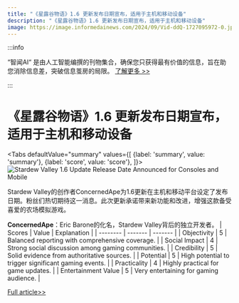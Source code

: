 ```yaml
---
title: "《星露谷物语》1.6 更新发布日期宣布，适用于主机和移动设备"
description: "《星露谷物语》1.6 更新发布日期宣布，适用于主机和移动设备"
image: https://image.informedainews.com/2024/09/Vid-ddQ-1727095972-0.jpg
---
```



:::info

“智闻AI“ 是由人工智能编撰的刊物集合，确保您只获得最有价值的信息，旨在助您消除信息差，突破信息茧房的局限。  [了解更多 >>](/)

:::

# 《星露谷物语》1.6 更新发布日期宣布，适用于主机和移动设备


<Tabs
	defaultValue="summary"
	values={[
	{label: 'summary', value: 'summary'},
	{label: 'score', value: 'score'},
]}>
<TabItem value="summary">
<img
  src="https://image.informedainews.com/2024/09/Vid-ddQ-1727095972-0.jpg"
  alt="Stardew Valley 1.6 Update Release Date Announced for Consoles and Mobile"
/>



Stardew Valley的创作者ConcernedApe为1.6更新在主机和移动平台设定了发布日期。粉丝们热切期待这一消息。此次更新承诺带来新功能和改进，增强这款备受喜爱的农场模拟游戏。

**ConcernedApe**：Eric Barone的化名，Stardew Valley背后的独立开发者。
</TabItem>
<TabItem value="score">
	| Scores     | Value   | Explanation |
	| -------- | ------- | ------- |
	| Objectivity  | 5    | Balanced reporting with comprehensive coverage.    |
	| Social Impact | 4     | Strong social discussion among gaming communities.    |
	| Credibility    | 5    | Solid evidence from authoritative sources.    |
	| Potential    | 5    | High potential to trigger significant gaming events.    |
	| Practicality    | 4    | Highly practical for game updates.    |
	| Entertainment Value    | 5    | Very entertaining for gaming audience.    |
</TabItem>
</Tabs>

[Full article>>](https://www.ign.com/articles/stardew-valley-console-and-mobile-16-update-finally-has-a-release-date)
